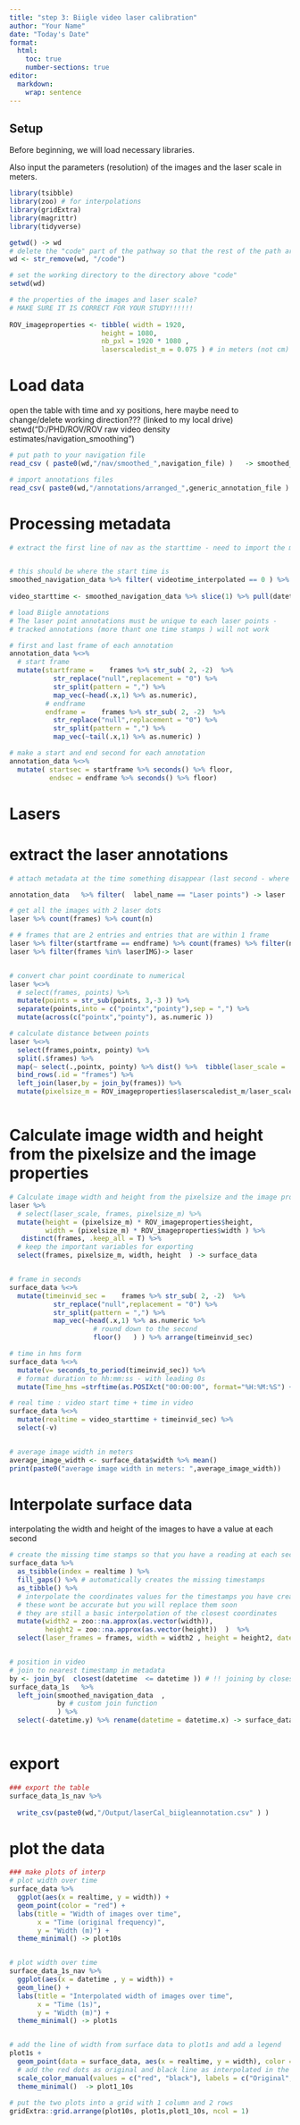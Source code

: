 ```yaml
---
title: "step 3: Biigle video laser calibration"
author: "Your Name"
date: "Today's Date"
format:
  html:
    toc: true
    number-sections: true
editor: 
  markdown: 
    wrap: sentence
---
```


## Setup

Before beginning, we will load necessary libraries.

Also input the parameters (resolution) of the images and the laser scale in meters. 

```r

library(tsibble)
library(zoo) # for interpolations
library(gridExtra)
library(magrittr)
library(tidyverse)

getwd() -> wd
# delete the "code" part of the pathway so that the rest of the path are not relative to the code directory
wd <- str_remove(wd, "/code") 

# set the working directory to the directory above "code"
setwd(wd)

# the properties of the images and laser scale? 
# MAKE SURE IT IS CORRECT FOR YOUR STUDY!!!!!! 
  
ROV_imageproperties <- tibble( width = 1920, 
                       height = 1080, 
                       nb_pxl = 1920 * 1080 , 
                       laserscaledist_m = 0.075 ) # in meters (not cm)

```

# Load data

open the table with time and xy positions, here maybe need to change/delete working direction???
(linked to my local drive) setwd("D:/PHD/ROV/ROV raw video density estimates/navigation_smoothing")

```r
# put path to your navigation file  
read_csv ( paste0(wd,"/nav/smoothed_",navigation_file) )   -> smoothed_navigation_data

# import annotations files 
read_csv( paste0(wd,"/annotations/arranged_",generic_annotation_file )  ) -> annotation_data

```
# Processing metadata


```r

 
# extract the first line of nav as the starttime - need to import the metadata as nav


# this should be where the start time is   
smoothed_navigation_data %>% filter( videotime_interpolated == 0 ) %>% pull(datetime)
  
video_starttime <- smoothed_navigation_data %>% slice(1) %>% pull(datetime)

# load Biigle annotations 
# The laser point annotations must be unique to each laser points - 
# tracked annotations (more thant one time stamps ) will not work 

# first and last frame of each annotation 
annotation_data %<>%
  # start frame
  mutate(startframe =    frames %>% str_sub( 2, -2)  %>% 
           str_replace("null",replacement = "0") %>% 
           str_split(pattern = ",") %>%
           map_vec(~head(.x,1) %>% as.numeric),
         # endframe
         endframe =    frames %>% str_sub( 2, -2)  %>% 
           str_replace("null",replacement = "0") %>% 
           str_split(pattern = ",") %>%
           map_vec(~tail(.x,1) %>% as.numeric) )

# make a start and end second for each annotation
annotation_data %<>%
  mutate( startsec = startframe %>% seconds() %>% floor, 
          endsec = endframe %>% seconds() %>% floor)

```

# Lasers

# extract the laser annotations 

```r

# attach metadata at the time something disappear (last second - where nearest to the camera) ----------

annotation_data   %>% filter(  label_name == "Laser points") -> laser

# get all the images with 2 laser dots
laser %>% count(frames) %>% count(n)

# # frames that are 2 entries and entries that are within 1 frame
laser %>% filter(startframe == endframe) %>% count(frames) %>% filter(n == 2) %>% pull(frames) -> laserIMG
laser %>% filter(frames %in% laserIMG)-> laser


# convert char point coordinate to numerical
laser %<>%
  # select(frames, points) %>% 
  mutate(points = str_sub(points, 3,-3 )) %>% 
  separate(points,into = c("pointx","pointy"),sep = ",") %>% 
  mutate(across(c("pointx","pointy"), as.numeric )) 

# calculate distance between points 
laser %<>% 
  select(frames,pointx, pointy) %>% 
  split(.$frames) %>%
  map(~ select(.,pointx, pointy) %>% dist() %>%  tibble(laser_scale = .) ) %>%
  bind_rows(.id = "frames") %>% 
  left_join(laser,by = join_by(frames)) %>% 
  mutate(pixelsize_m = ROV_imageproperties$laserscaledist_m/laser_scale %>%  as.numeric )  



```

# Calculate image width and height from the pixelsize and the image properties

```r



# Calculate image width and height from the pixelsize and the image properties
laser %>% 
  # select(laser_scale, frames, pixelsize_m) %>% 
  mutate(height = (pixelsize_m) * ROV_imageproperties$height,
         width = (pixelsize_m) * ROV_imageproperties$width ) %>% 
   distinct(frames, .keep_all = T) %>% 
  # keep the important variables for exporting 
  select(frames, pixelsize_m, width, height  ) -> surface_data 


# frame in seconds 
surface_data %<>% 
  mutate(timeinvid_sec =    frames %>% str_sub( 2, -2)  %>% 
           str_replace("null",replacement = "0") %>% 
           str_split(pattern = ",") %>%
           map_vec(~head(.x,1) %>% as.numeric %>%
                     # round down to the second 
                     floor()   ) ) %>% arrange(timeinvid_sec)

# time in hms form 
surface_data %<>% 
  mutate(v= seconds_to_period(timeinvid_sec)) %>%
  # format duration to hh:mm:ss - with leading 0s
  mutate(Time_hms =strftime(as.POSIXct("00:00:00", format="%H:%M:%S") + v, format="%H:%M:%S") ) 

# real time : video start time + time in video 
surface_data %<>% 
  mutate(realtime = video_starttime + timeinvid_sec) %>% 
  select(-v)


# average image width in meters 
average_image_width <- surface_data$width %>% mean()
print(paste0("average image width in meters: ",average_image_width))

```

# Interpolate surface data

interpolating the width and height of the images to have a value at each second 

```r

# create the missing time stamps so that you have a reading at each second 
surface_data %>% 
  as_tsibble(index = realtime ) %>%
  fill_gaps() %>% # automatically creates the missing timestamps
  as_tibble() %>% 
  # interpolate the coordinates values for the timestamps you have created
  # these wont be accurate but you will replace them soon
  # they are still a basic interpolation of the closest coordinates 
  mutate(width2 = zoo::na.approx(as.vector(width)),
         height2 = zoo::na.approx(as.vector(height))  )  %>%
  select(laser_frames = frames, width = width2 , height = height2, datetime = realtime) -> surface_data_1s  


# position in video 
# join to nearest timestamp in metadata  
by <- join_by(  closest(datetime  <= datetime )) # !! joining by closest time stamp - MAY NOT BE EXACT !!!!!!!!!!!
surface_data_1s   %>% 
  left_join(smoothed_navigation_data  ,
            by # custom join function 
            ) %>% 
  select(-datetime.y) %>% rename(datetime = datetime.x) -> surface_data_1s_nav      



```

# export

```r

### export the table
surface_data_1s_nav %>%
  
  write_csv(paste0(wd,"/Output/laserCal_biigleannotation.csv" ) )


```

# plot the data

```r

### make plots of interp
# plot width over time 
surface_data %>% 
  ggplot(aes(x = realtime, y = width)) +
  geom_point(color = "red") +
  labs(title = "Width of images over time",
       x = "Time (original frequency)",
       y = "Width (m)") +
  theme_minimal() -> plot10s


# plot width over time 
surface_data_1s_nav %>% 
  ggplot(aes(x = datetime , y = width)) +
  geom_line() +
  labs(title = "Interpolated width of images over time",
       x = "Time (1s)",
       y = "Width (m)") +
  theme_minimal() -> plot1s


# add the line of width from surface data to plot1s and add a legend
plot1s + 
  geom_point(data = surface_data, aes(x = realtime, y = width), color = "red") +
  # add the red dots as original and black line as interpolated in the legend
  scale_color_manual(values = c("red", "black"), labels = c("Original", "Interpolated")) +
  theme_minimal()  -> plot1_10s
 
# put the two plots into a grid with 1 column and 2 rows
gridExtra::grid.arrange(plot10s, plot1s,plot1_10s, ncol = 1)

```

